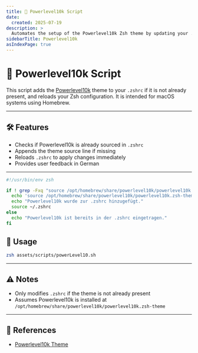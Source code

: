 ```yaml
---
title: 🎨 Powerlevel10k Script
date:
  created: 2025-07-19
description: >
  Automates the setup of the Powerlevel10k Zsh theme by updating your .zshrc.
sidebarTitle: Powerlevel10k
asIndexPage: true
---
```


# 🎨 Powerlevel10k Script

This script adds the [Powerlevel10k](https://github.com/romkatv/powerlevel10k) theme to your `.zshrc` if it is not already present, and reloads your Zsh configuration. It is intended for macOS systems using Homebrew.

---

## 🛠️ Features
- Checks if Powerlevel10k is already sourced in `.zshrc`
- Appends the theme source line if missing
- Reloads `.zshrc` to apply changes immediately
- Provides user feedback in German

---

```sh copy showLineNumbers filename="powerlevel10k.sh"
#!/usr/bin/env zsh

if ! grep -Fxq "source /opt/homebrew/share/powerlevel10k/powerlevel10k.zsh-theme" ~/.zshrc; then
  echo 'source /opt/homebrew/share/powerlevel10k/powerlevel10k.zsh-theme' >> ~/.zshrc
  echo "Powerlevel10k wurde zur .zshrc hinzugefügt."
  source ~/.zshrc
else
  echo "Powerlevel10k ist bereits in der .zshrc eingetragen."
fi
```

## 🚀 Usage

```bash copy showLineNumbers
zsh assets/scripts/powerLevel10.sh
```

---

## ⚠️ Notes
- Only modifies `.zshrc` if the theme is not already present
- Assumes Powerlevel10k is installed at `/opt/homebrew/share/powerlevel10k/powerlevel10k.zsh-theme`

---

## 🔗 References
- [Powerlevel10k Theme](https://github.com/romkatv/powerlevel10k) 
